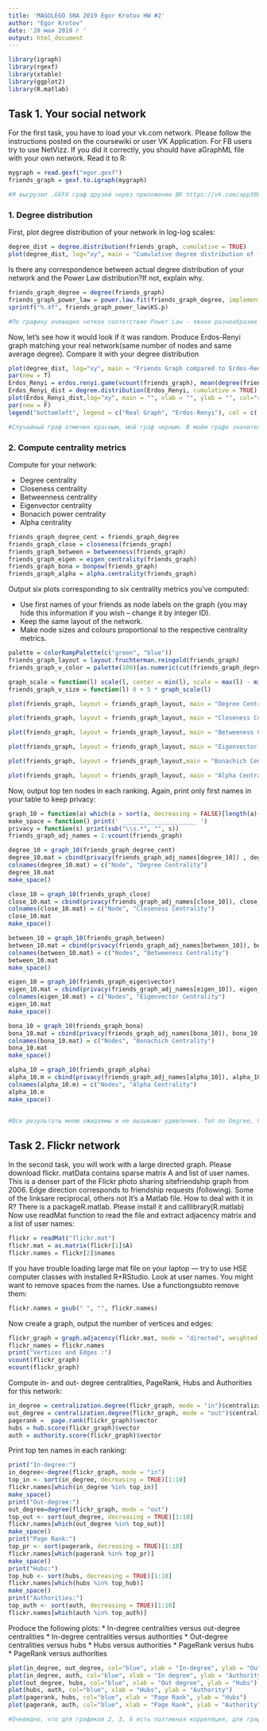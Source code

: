 ```yaml
---
title: 'MAGOLEGO SNA 2019 Egor Krotov HW #2'
author: "Egor Krotov"
date: '20 мая 2019 г '
output: html_document
---
```


```r
library(igraph)
library(rgexf)
library(xtable)
library(ggplot2)
library(R.matlab)
```

## Task 1. Your social network

For the first task, you have to load your vk.com network. Please follow the instructions posted on the coursewiki or user VK Application. For FB users try to use NetVizz. If you did it correctly, you should have aGraphML file with your own network. Read it to R:

```r
mygraph = read.gexf("egor.gexf")
friends_graph = gexf.to.igraph(mygraph)

#Я выгрузил .GEFX граф друзей через приложение ВК https://vk.com/app3861133. Мой файл состоящий из 142 друзей весит 142кб выгружался примерно 5 минут. I downloaded the .GEFX friends graph through the VK app https://vk.com/app3861133. My file consisting of 142 friends weighs 142kb unloaded about 5 minutes.
```


### 1. Degree distribution

First, plot degree distribution of your network in log-log scales:
```r
degree_dist = degree.distribution(friends_graph, cumulative = TRUE)
plot(degree_dist, log="xy", main = "Cumulative degree distribution of friends network in log-log scale", xlab = "Node Degree", ylab = "Frequency")
```

Is there any correspondence between actual degree distribution of your network and the Power Law distribution?If not, explain why.
```r
friends_graph_degree = degree(friends_graph)
friends_graph_power_law = power.law.fit(friends_graph_degree, implementation = "plfit")
sprintf("%.4f", friends_graph_power_law$KS.p)

#По графику очевидно четкое соотетствие Power Law - явное разнообразие по "популярности". И по результатам теста Power Law соответствует распределению степеней на 0.9621. According to the GRAPH, a clear correspondence of Power Law is obvious - a clear variety in “popularity”. And according to the results of the Power Law test corresponds to the distribution of degrees to 0.9621
```

Now, let’s see how it would look if it was random. Produce Erdos-Renyi graph matching your real network(same number of nodes and same average degree). Compare it with your degree distribution

```r
plot(degree_dist, log="xy", main = "Friends Graph compared to Erdos-Renyi",xlab = "Node Degree", ylab = "Frequency")
par(new = T)
Erdos_Renyi = erdos.renyi.game(vcount(friends_graph), mean(degree(friends_graph))/vcount(friends_graph)/2, type = "gnp", directed = TRUE)
Erdos_Renyi_dist = degree.distribution(Erdos_Renyi, cumulative = TRUE)
plot(Erdos_Renyi_dist,log="xy", main = "", xlab = "", ylab = "", col="red", axes = F)
par(new = F)
legend("bottomleft", legend = c("Real Graph", "Erdos-Renyi"), col = c('black', 'red'), lty = 3)

#Случайный граф отмечен красным, мой граф черным. В моём графе значительное количество вершин имеет степень 40+, в то время как в случайном графе больше узлов с меньшей степенью до 50. The random graph is marked red, my graph is black. In my graph, a significant number of vertices has a degree of 40+, while in a random graph there are more nodes with a lower degree up to 50
```

### 2. Compute centrality metrics

Compute for your network: 

* Degree centrality
* Closeness centrality
* Betweenness centrality
* Eigenvector centrality
* Bonacich power centrality
* Alpha centrality

```r
friends_graph_degree_cent = friends_graph_degree
friends_graph_close = closeness(friends_graph)
friends_graph_between = betweenness(friends_graph)
friends_graph_eigen = eigen_centrality(friends_graph)
friends_graph_bona = bonpow(friends_graph)
friends_graph_alpha = alpha.centrality(friends_graph)
```

Output six plots corresponding to six centrality metrics you've computed: 

* Use first names of your friends as node labels on the graph (you may hide this information if you wish -- change it by integer ID).
* Keep the same layout of the network.
* Make node sizes and colours proportional to the respective centrality metrics.

```r
palette = colorRampPalette(c("green", "blue"))
friends_graph_layout = layout.fruchterman.reingold(friends_graph)
friends_graph_v_color = palette(100)[as.numeric(cut(friends_graph_degree_cent, breaks = 100))]

graph_scale = function(l) scale(l, center = min(l), scale = max(l) - min(l))
friends_graph_v_size = function(l) 0 + 5 * graph_scale(l)

plot(friends_graph, layout = friends_graph_layout, main = "Degree Centrality", vertex.color = friends_graph_v_color, vertex.size = friends_graph_v_size(friends_graph_degree_cent))

plot(friends_graph, layout = friends_graph_layout, main = "Closeness Centrality", vertex.color = friends_graph_v_color, vertex.size = friends_graph_v_size(friends_graph_close))

plot(friends_graph, layout = friends_graph_layout, main = "Betweeness Centrality",vertex.color = friends_graph_v_color, vertex.size = friends_graph_v_size(friends_graph_between))

plot(friends_graph, layout = friends_graph_layout, main = "Eigenvector Centrality",vertex.color = friends_graph_v_color, vertex.size = friends_graph_v_size(friends_graph_eigen$vector))

plot(friends_graph, layout = friends_graph_layout,main = "Bonachich Centrality", vertex.color = friends_graph_v_color, vertex.size = friends_graph_v_size(friends_graph_bona))

plot(friends_graph, layout = friends_graph_layout, main = "Alpha Centrality", vertex.color = friends_graph_v_color, vertex.size = friends_graph_v_size(friends_graph_alpha))

```

Now, output top ten nodes in each ranking. Again, print only first names in your table to keep privacy:

```r
graph_10 = function(a) which(a > sort(a, decreasing = FALSE)[length(a)-10])
make_space = function() print(' _____________________ ')
privacy = function(s) print(sub("\\s.*", "", s))
friends_graph_adj_names = 1:vcount(friends_graph)

degree_10 = graph_10(friends_graph_degree_cent)
degree_10.mat = cbind(privacy(friends_graph_adj_names[degree_10]) , degree_10)
colnames(degree_10.mat) = c("Node", "Degree Centrality")
degree_10.mat
make_space()

close_10 = graph_10(friends_graph_close)
close_10.mat = cbind(privacy(friends_graph_adj_names[close_10]), close_10)
colnames(close_10.mat) = c("Node", "Closeness Centrality")
close_10.mat
make_space()

between_10 = graph_10(friends_graph_between)
between_10.mat = cbind(privacy(friends_graph_adj_names[between_10]), between_10)
colnames(between_10.mat) = c("Nodes", "Betweeness Centrality")
between_10.mat
make_space()

eigen_10 = graph_10(friends_graph_eigen$vector)
eigen_10.mat = cbind(privacy(friends_graph_adj_names[eigen_10]), eigen_10)
colnames(eigen_10.mat) = c("Nodes", "Eigenvector Centrality")
eigen_10.mat
make_space()

bona_10 = graph_10(friends_graph_bona)
bona_10.mat = cbind(privacy(friends_graph_adj_names[bona_10]), bona_10)
colnames(bona_10.mat) = c("Nodes", "Bonachich Centrality")
bona_10.mat
make_space()

alpha_10 = graph_10(friends_graph_alpha)
alpha_10.m = cbind(privacy(friends_graph_adj_names[alpha_10]), alpha_10)
colnames(alpha_10.m) = c("Nodes", "Alpha Centrality")
alpha_10.m
make_space()


#Все результаты мною ожидаемы и не вызывают удивления. Топ по Degree, Closeness и Betweeness - Tatyana моя девушка на протяжении 2-х лет и одновременно профорг факультета моего прошлого университета, это объсняет такие выскоие показатели. По Alpha и Bonachich - Valeria, т.к. она организатор двух сезонов всероссийской олимпиады и зимних школ, на которых я познакомился со многими людьми. Eigenvector - топ это Alexey, он был предыдущим профоргом факультета до Tatyana на протяжении 2-х лет и своими значительными связями определил этот коэффициент. All results are expected by me and are not surprising. Top by Degree, Closeness and Betweeness - Tatyana is my girlfriend for 2 years and at the same time a member of the faculty of my past university, this explains such high numbers. According to Alpha and Bonachich - Valeria, because She is the organizer of two seasons of the All-Russian Olympiad and winter schools, where I met many people. Eigenvector - this is Alexey's top, he was a previous faculty member before Tatyana for 2 years and determined this factor with his significant connections.
```

## Task 2. Flickr network

In the second task, you will work with a large directed graph.
Please download flickr.
matData contains sparse matrix A and list of user names. This is a denser part of the Flickr photo sharing sitefriendship graph from 2006. Edge direction corresponds to friendship requests (following). Some of the linksare reciprocal, others not
It’s a Matlab file.  How to deal with it in R? There is a packageR.matlab.  Please install it and calllibrary(R.matlab)
Now use readMat function to read the file and extract adjacency matrix and a list of user names:

```r
flickr = readMat("flickr.mat")
flickr.mat = as.matrix(flickr[1]$A)
flickr.names = flickr[2]$names
```

If you have trouble loading large mat file on your laptop — try to use HSE computer classes with installed R+RStudio.
Look at user names. You might want to remove spaces from the names. Use a functiongsubto remove them:

```r
flickr.names = gsub(" ", "", flickr.names)
```

Now create a graph, output the number of vertices and edges:

```r
flickr_graph = graph.adjacency(flickr.mat, mode = "directed", weighted = NULL)
flickr_names = flickr.names
print("Vertices and Edges :")
vcount(flickr_graph)
ecount(flickr_graph)
```

Compute in- and out- degree centralities, PageRank, Hubs and Authorities for this network:

```r
in_degree = centralization.degree(flickr_graph, mode = "in")$centralization
out_degree = centralization.degree(flickr_graph, mode = "out")$centralization
pagerank =  page.rank(flickr_graph)$vector
hubs = hub.score(flickr_graph)$vector
auth = authority.score(flickr_graph)$vector
```

Print top ten names in each ranking:

```r
print("In-degree:")
in_degree<-degree(flickr_graph, mode = "in")
top_in <- sort(in_degree, decreasing = TRUE)[1:10]
flickr.names[which(in_degree %in% top_in)]
make_space()
print("Out-degree:")
out_degree=degree(flickr_graph, mode = "out")
top_out <- sort(out_degree, decreasing = TRUE)[1:10]
flickr.names[which(out_degree %in% top_out)]
make_space()
print("Page Rank:")
top_pr <- sort(pagerank, decreasing = TRUE)[1:10]
flickr.names[which(pagerank %in% top_pr)]
make_space()
print("Hubs:")
top_hub <- sort(hubs, decreasing = TRUE)[1:10]
flickr.names[which(hubs %in% top_hub)]
make_space()
print("Authorities:")
top_auth <- sort(auth, decreasing = TRUE)[1:10]
flickr.names[which(auth %in% top_auth)]

```


Produce the following plots:
* In-degree centralities versus out-degree centralities
* In-degree centralities versus authorities
* Out-degree centralities versus hubs
* Hubs versus authorities
* PageRank versus hubs
* PageRank versus authorities

```r
plot(in_degree, out_degree, col="blue", xlab = "In-degree", ylab = "Out-degree")
plot(in_degree, auth, col="blue", xlab = "In degree", ylab = "Authority")
plot(out_degree, hubs, col="blue", xlab = "Out degree", ylab = "Hubs")
plot(hubs, auth, col="blue", xlab = "Hubs", ylab = "Authority")
plot(pagerank, hubs, col="blue", xlab = "Page Rank", ylab = "Hubs")
plot(pagerank, auth, col="blue", xlab = "Page Rank", ylab = "Authority")

#Очевидно, что для графиков 2, 3, 6 есть позтивная корреляция, для графиков 1, 4, 5 она отсутствует. И для каждого изображения есть заметные выбросы, хотя в целом пристуствует демонстрация хорошей социальной активности и общения между пользователями. Второй плот говорит о нарастании популярности у хайповых вещей. Последний плот показывает высокую корреляцию потому что оба показателя отображают похожую по сути информацию о связях. It is obvious that for graphs 2, 3, 6 there is a positive correlation, for graphs 1, 4, 5 it is absent. I want to say that the demonstration of good social activity and communication between users. The second raft is talking about the harak things. This is due to the fact that everyone connects with each other.
```








